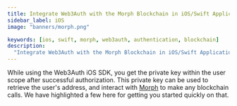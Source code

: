 ```yaml
---
title: Integrate Web3Auth with the Morph Blockchain in iOS/Swift Applications
sidebar_label: iOS
image: "banners/morph.png"

keywords: [ios, swift, morph, web3auth, authentication, blockchain]
description:
  "Integrate Web3Auth with the Morph Blockchain in iOS/Swift Applications | Documentation - Web3Auth"
---
```



<SEO
  title="Integrate Web3Auth with the Morph Blockchain in iOS/Swift Applications"
  description="Integrate Web3Auth with the Morph Blockchain in iOS/Swift Applications | Documentation - Web3Auth"
  image="https://web3auth.io/docs/banners/morph.png"
  slug="/connect-blockchain/evm/morph/ios"
/>

While using the Web3Auth iOS SDK, you get the private key within the user scope after successful
authorization. This private key can be used to retrieve the user's address, and interact with
[Morph](https://www.morphl2.io/) to make any blockchain calls. We have highlighted a few here for
getting you started quickly on that.

<EVMInteraction />
